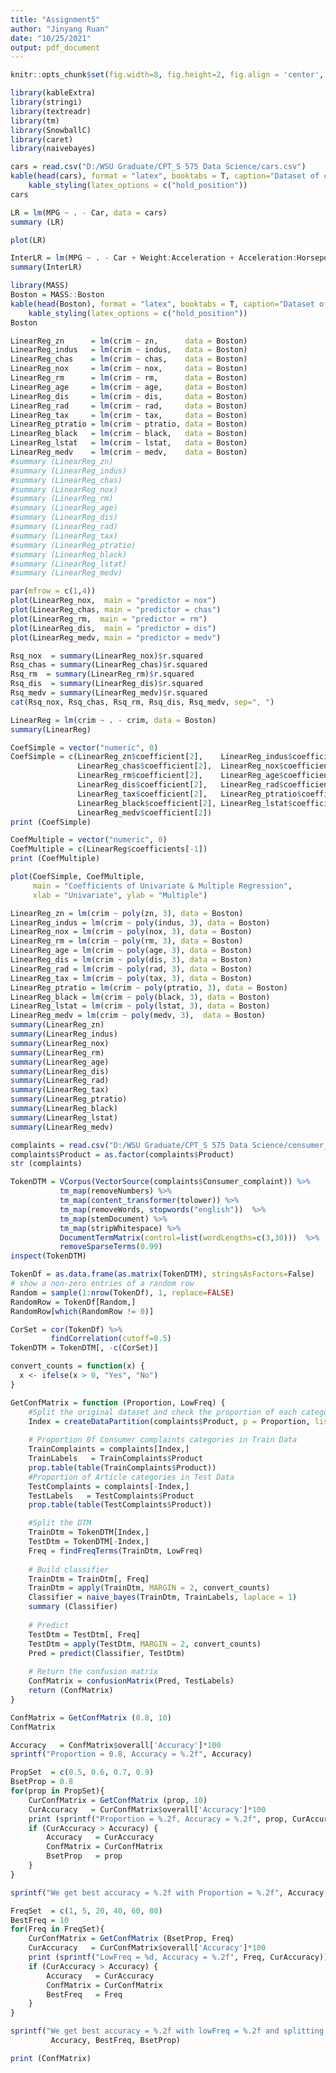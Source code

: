 ---
title: "Assignment5"
author: "Jinyang Ruan"
date: "10/25/2021"
output: pdf_document
---

```{r}
knitr::opts_chunk$set(fig.width=8, fig.height=2, fig.align = 'center', message=FALSE, warning=FALSE)
```

```{r}
library(kableExtra)
library(stringi)
library(textreadr)
library(tm)
library(SnowballC)
library(caret)
library(naivebayes)
```

```{r}
cars = read.csv("D:/WSU Graduate/CPT_S 575 Data Science/cars.csv")
kable(head(cars), format = "latex", booktabs = T, caption="Dataset of cars.csv")%>%
    kable_styling(latex_options = c("hold_position"))
cars
```

```{r}
LR = lm(MPG ~ . - Car, data = cars)
summary (LR)
```

```{r}
plot(LR)
```

```{r}
InterLR = lm(MPG ~ . - Car + Weight:Acceleration + Acceleration:Horsepower, data = cars)
summary(InterLR)
```

```{r}
library(MASS)
Boston = MASS::Boston
kable(head(Boston), format = "latex", booktabs = T, caption="Dataset of Boston") %>%
    kable_styling(latex_options = c("hold_position"))
Boston
```

```{r}
LinearReg_zn      = lm(crim ~ zn,      data = Boston)
LinearReg_indus   = lm(crim ~ indus,   data = Boston)
LinearReg_chas    = lm(crim ~ chas,    data = Boston)
LinearReg_nox     = lm(crim ~ nox,     data = Boston)
LinearReg_rm      = lm(crim ~ rm,      data = Boston)
LinearReg_age     = lm(crim ~ age,     data = Boston)
LinearReg_dis     = lm(crim ~ dis,     data = Boston)
LinearReg_rad     = lm(crim ~ rad,     data = Boston)
LinearReg_tax     = lm(crim ~ tax,     data = Boston)
LinearReg_ptratio = lm(crim ~ ptratio, data = Boston)
LinearReg_black   = lm(crim ~ black,   data = Boston)
LinearReg_lstat   = lm(crim ~ lstat,   data = Boston)
LinearReg_medv    = lm(crim ~ medv,    data = Boston)
#summary (LinearReg_zn)
#summary (LinearReg_indus)
#summary (LinearReg_chas)
#summary (LinearReg_nox)
#summary (LinearReg_rm)
#summary (LinearReg_age)
#summary (LinearReg_dis)
#summary (LinearReg_rad)
#summary (LinearReg_tax)
#summary (LinearReg_ptratio)
#summary (LinearReg_black)
#summary (LinearReg_lstat)
#summary (LinearReg_medv)
```

```{r}
par(mfrow = c(1,4))
plot(LinearReg_nox,  main = "predictor = nox")
plot(LinearReg_chas, main = "predictor = chas")
plot(LinearReg_rm,  main = "predictor = rm")
plot(LinearReg_dis,  main = "predictor = dis")
plot(LinearReg_medv, main = "predictor = medv")
```

```{r}
Rsq_nox  = summary(LinearReg_nox)$r.squared
Rsq_chas = summary(LinearReg_chas)$r.squared
Rsq_rm  = summary(LinearReg_rm)$r.squared
Rsq_dis  = summary(LinearReg_dis)$r.squared
Rsq_medv = summary(LinearReg_medv)$r.squared
cat(Rsq_nox, Rsq_chas, Rsq_rm, Rsq_dis, Rsq_medv, sep=", ")
```

```{r}
LinearReg = lm(crim ~ . - crim, data = Boston)
summary(LinearReg)
```

```{r}
CoefSimple = vector("numeric", 0)
CoefSimple = c(LinearReg_zn$coefficient[2],    LinearReg_indus$coefficient[2], 
               LinearReg_chas$coefficient[2],  LinearReg_nox$coefficient[2],
               LinearReg_rm$coefficient[2],    LinearReg_age$coefficient[2],
               LinearReg_dis$coefficient[2],   LinearReg_rad$coefficient[2],
               LinearReg_tax$coefficient[2],   LinearReg_ptratio$coefficient[2],
               LinearReg_black$coefficient[2], LinearReg_lstat$coefficient[2],
               LinearReg_medv$coefficient[2])
print (CoefSimple)

CoefMultiple = vector("numeric", 0)
CoefMultiple = c(LinearReg$coefficients[-1])
print (CoefMultiple)

plot(CoefSimple, CoefMultiple, 
     main = "Coefficients of Univariate & Multiple Regression",
     xlab = "Univariate", ylab = "Multiple")
```

```{r}
LinearReg_zn = lm(crim ~ poly(zn, 3), data = Boston)
LinearReg_indus = lm(crim ~ poly(indus, 3), data = Boston)
LinearReg_nox = lm(crim ~ poly(nox, 3), data = Boston)
LinearReg_rm = lm(crim ~ poly(rm, 3), data = Boston)
LinearReg_age = lm(crim ~ poly(age, 3), data = Boston)
LinearReg_dis = lm(crim ~ poly(dis, 3), data = Boston)
LinearReg_rad = lm(crim ~ poly(rad, 3), data = Boston)
LinearReg_tax = lm(crim ~ poly(tax, 3), data = Boston)
LinearReg_ptratio = lm(crim ~ poly(ptratio, 3), data = Boston)
LinearReg_black = lm(crim ~ poly(black, 3), data = Boston)
LinearReg_lstat = lm(crim ~ poly(lstat, 3), data = Boston)
LinearReg_medv = lm(crim ~ poly(medv, 3),  data = Boston)
summary(LinearReg_zn)
summary(LinearReg_indus)
summary(LinearReg_nox)
summary(LinearReg_rm)
summary(LinearReg_age)
summary(LinearReg_dis)
summary(LinearReg_rad)
summary(LinearReg_tax)
summary(LinearReg_ptratio)
summary(LinearReg_black)
summary(LinearReg_lstat)
summary(LinearReg_medv)
```


```{r}
complaints = read.csv("D:/WSU Graduate/CPT_S 575 Data Science/consumer_complaints.csv")
complaints$Product = as.factor(complaints$Product)
str (complaints)
```

```{r}
TokenDTM = VCorpus(VectorSource(complaints$Consumer_complaint)) %>%
           tm_map(removeNumbers) %>%
           tm_map(content_transformer(tolower)) %>%
           tm_map(removeWords, stopwords("english"))  %>%
           tm_map(stemDocument) %>%
           tm_map(stripWhitespace) %>%
           DocumentTermMatrix(control=list(wordLengths=c(3,30)))  %>%
           removeSparseTerms(0.99) 
inspect(TokenDTM)
```

```{r}
TokenDf = as.data.frame(as.matrix(TokenDTM), stringsAsFactors=False)
# show a non-zero entries of a random row
Random = sample(1:nrow(TokenDf), 1, replace=FALSE)
RandomRow = TokenDf[Random,]
RandomRow[which(RandomRow != 0)]
```

```{r}
CorSet = cor(TokenDf) %>%
         findCorrelation(cutoff=0.5)
TokenDTM = TokenDTM[, -c(CorSet)]
```

```{r}
convert_counts = function(x) {
  x <- ifelse(x > 0, "Yes", "No")
}

GetConfMatrix = function (Proportion, LowFreq) {
    #Split the original dataset and check the proportion of each categories
    Index = createDataPartition(complaints$Product, p = Proportion, list = FALSE, times = 1)
    
    # Proportion 0f Consumer complaints categories in Train Data
    TrainComplaints = complaints[Index,]
    TrainLabels   = TrainComplaints$Product
    prop.table(table(TrainComplaints$Product))
    #Proportion of Article categories in Test Data
    TestComplaints = complaints[-Index,]
    TestLabels   = TestComplaints$Product
    prop.table(table(TestComplaints$Product))

    #Split the DTM
    TrainDtm = TokenDTM[Index,]
    TestDtm = TokenDTM[-Index,]
    Freq = findFreqTerms(TrainDtm, LowFreq)
    
    # Build classifier
    TrainDtm = TrainDtm[, Freq]
    TrainDtm = apply(TrainDtm, MARGIN = 2, convert_counts)
    Classifier = naive_bayes(TrainDtm, TrainLabels, laplace = 1)
    summary (Classifier)
    
    # Predict
    TestDtm = TestDtm[, Freq]
    TestDtm = apply(TestDtm, MARGIN = 2, convert_counts)
    Pred = predict(Classifier, TestDtm)
    
    # Return the confusion matrix
    ConfMatrix = confusionMatrix(Pred, TestLabels)
    return (ConfMatrix)
}
```

```{r}
ConfMatrix = GetConfMatrix (0.8, 10)
ConfMatrix
```

```{r}
Accuracy   = ConfMatrix$overall['Accuracy']*100
sprintf("Proportion = 0.8, Accuracy = %.2f", Accuracy)
```

```{r}
PropSet  = c(0.5, 0.6, 0.7, 0.9)
BsetProp = 0.8
for(prop in PropSet){
    CurConfMatrix = GetConfMatrix (prop, 10)
    CurAccuracy   = CurConfMatrix$overall['Accuracy']*100
    print (sprintf("Proportion = %.2f, Accuracy = %.2f", prop, CurAccuracy))
    if (CurAccuracy > Accuracy) {
        Accuracy   = CurAccuracy
        ConfMatrix = CurConfMatrix
        BsetProp   = prop
    }
}

sprintf("We get best accuracy = %.2f with Proportion = %.2f", Accuracy, BsetProp)
```

```{r}
FreqSet  = c(1, 5, 20, 40, 60, 80)
BestFreq = 10
for(Freq in FreqSet){
    CurConfMatrix = GetConfMatrix (BsetProp, Freq)
    CurAccuracy   = CurConfMatrix$overall['Accuracy']*100
    print (sprintf("LowFreq = %d, Accuracy = %.2f", Freq, CurAccuracy))
    if (CurAccuracy > Accuracy) {
        Accuracy   = CurAccuracy
        ConfMatrix = CurConfMatrix
        BestFreq   = Freq
    }
}

sprintf("We get best accuracy = %.2f with lowFreq = %.2f and splitting proportion = %.2f", 
         Accuracy, BestFreq, BsetProp)
```


```{r}
print (ConfMatrix)
```
